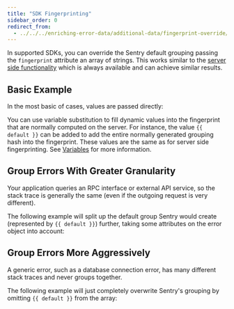 ```yaml
---
title: "SDK Fingerprinting"
sidebar_order: 0
redirect_from:
  - ../../../enriching-error-data/additional-data/fingerprint-override/
---
```


In supported SDKs, you can override the Sentry default grouping passing the `fingerprint` attribute an array of strings. This works similar to the [server side functionality](../server-side-fingerprinting/) which is always available and
can achieve similar results.

<PlatformContent includePath="set-fingerprint/basic">

## Basic Example

In the most basic of cases, values are passed directly:

</PlatformContent>

You can use variable substitution to fill dynamic values into the fingerprint that are normally computed on the server. For instance, the value `{{ default }}` can be added to add the entire normally generated grouping hash into the fingerprint. These values are the same as for server side fingerprinting. See [Variables](../server-side-fingerprinting/#variables) for more information.

<PlatformContent includePath="set-fingerprint/rpc">

## Group Errors With Greater Granularity

Your application queries an RPC interface or external API service, so the stack trace is generally the same (even if the outgoing request is very different).

The following example will split up the default group Sentry would create (represented by `{{ default }}`) further, taking some attributes on the error object into account:

</PlatformContent>

<PlatformContent includePath="set-fingerprint/database-connection">

## Group Errors More Aggressively

A generic error, such as a database connection error, has many different stack traces and never groups together.

The following example will just completely overwrite Sentry's grouping by omitting `{{ default }}` from the array:

</PlatformContent>
